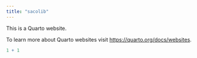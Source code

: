 ```yaml
---
title: "sacolib"
---
```


This is a Quarto website.

To learn more about Quarto websites visit <https://quarto.org/docs/websites>.

```r
1 + 1
```
